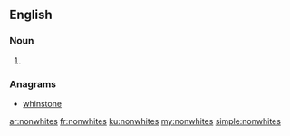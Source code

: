 ==English==

===Noun===
{{head|en}}

# {{plural of|nonwhite}}

===Anagrams===
* [[whinstone#English|whinstone]]

[[ar:nonwhites]]
[[fr:nonwhites]]
[[ku:nonwhites]]
[[my:nonwhites]]
[[simple:nonwhites]]